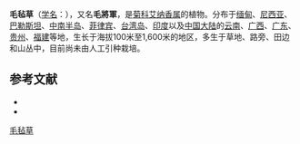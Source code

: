 {{Speciesbox
| name = 毛毡草
| status = 
| status_system = 
| image =
| genus = Blumea
| species = hieracifolia
| authority = (D. Don) DC., 1834
}}

'''毛毡草'''（[[学名|学名]]：{{lang|la|''Blumea hieracifolia''}}），又名'''毛將軍'''，是[[菊科|菊科]][[艾纳香属|艾纳香属]]的植物。分布于[[缅甸|缅甸]]、[[尼西亚|尼西亚]]、[[巴勒斯坦|巴勒斯坦]]、[[中南半岛|中南半岛]]、[[菲律宾|菲律宾]]、[[台湾岛|台湾岛]]、[[印度|印度]]以及[[中国大陆|中国大陆]]的[[云南|云南]]、[[广西|广西]]、[[广东|广东]]、[[贵州|贵州]]、[[福建|福建]]等地，生长于海拔100米至1,600米的地区，多生于草地、路旁、田边和山丛中，目前尚未由人工引种栽培。

== 参考文献 ==
<div class="references-small">
* {{cite web| url =http://www.bioinfo.cn/db05/KmzwSpecies.php?action=view&id=4021| title =毛毡草| work =《中国高等植物数据库全库》| publisher =中国科学院微生物研究所| author =昆明植物研究所| accessdate =2009-02-24| deadurl =yes| archiveurl =https://web.archive.org/web/20160305022004/http://www.bioinfo.cn/db05/KmzwSpecies.php?action=view&id=4021| archivedate =2016-03-05}}
* {{TaiBNET| zh=毛將軍 | id=202410 | binomial=Blumea hieracifolia | authority=(D. Don) DC., 1834 | var= | accessdate=2013-01-24}}
</div>
{{Taxonbar|from=Q11127574}}

[[Category:艾纳香属|毛毡草]]


{{植物小作品}}